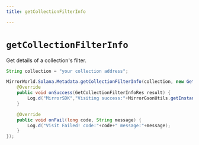 ```yaml
---
title: getCollectionFilterInfo

---
```


# `getCollectionFilterInfo`
Get details of a collection's filter.
```java
String collection = "your collection address";

MirrorWorld.Solana.Metadata.getCollectionFilterInfo(collection, new GetCollectionFilterInfoListener() {
    @Override
    public void onSuccess(GetCollectionFilterInfoRes result) {
        Log.d("MirrorSDK","Visiting success:"+MirrorGsonUtils.getInstance().toJson(result));
    }

    @Override
    public void onFail(long code, String message) {
        Log.d("Visit Failed! code:"+code+" message:"+message);
    }
});
```
